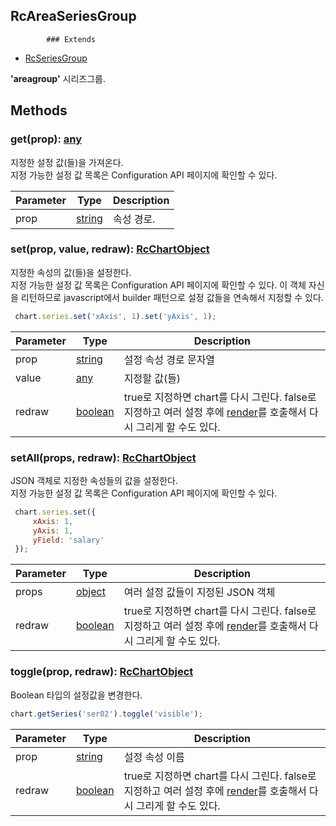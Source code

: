 ## RcAreaSeriesGroup
            ### Extends
- [RcSeriesGroup](../classes/RcSeriesGroup)
            
            
**'areagroup'** 시리즈그룹.

            





## Methods
### get(prop): [any](https://www.typescriptlang.org/docs/handbook/2/everyday-types.html#any)
지정한 설정 값(들)을 가져온다.\
지정 가능한 설정 값 목록은 Configuration API 페이지에 확인할 수 있다.



| Parameter | Type | Description |
| ----------- | ----------- | ----------- |
| prop | [string](https://developer.mozilla.org/en-US/docs/Web/JavaScript/Reference/Global_Objects/String) | 속성 경로. |
### set(prop, value, redraw): [RcChartObject](../classes/RcChartObject)
지정한 속성의 값(들)을 설정한다.\
지정 가능한 설정 값 목록은 Configuration API 페이지에 확인할 수 있다.
이 객체 자신을 리턴하므로 javascript에서 builder 패턴으로 설정 값들을 연속해서 지정할 수 있다.

```js
 chart.series.set('xAxis', 1).set('yAxis', 1);
```



| Parameter | Type | Description |
| ----------- | ----------- | ----------- |
| prop | [string](https://developer.mozilla.org/en-US/docs/Web/JavaScript/Reference/Global_Objects/String) | 설정 속성 경로 문자열 |
| value | [any](https://www.typescriptlang.org/docs/handbook/2/everyday-types.html#any) | 지정할 값(들) |
| redraw | [boolean](https://developer.mozilla.org/en-US/docs/Web/JavaScript/Reference/Global_Objects/Boolean) | true로 지정하면 chart를 다시 그린다.                false로 지정하고 여러 설정 후에 [render](../classes/render)를 호출해서 다시 그리게 할 수도 있다. |
### setAll(props, redraw): [RcChartObject](../classes/RcChartObject)
JSON 객체로 지정한 속성들의 값을 설정한다.\
지정 가능한 설정 값 목록은 Configuration API 페이지에 확인할 수 있다.

```js
 chart.series.set({
     xAxis: 1,
     yAxis: 1,
     yField: 'salary'
 });
```



| Parameter | Type | Description |
| ----------- | ----------- | ----------- |
| props | [object](https://developer.mozilla.org/en-US/docs/Web/JavaScript/Reference/Global_Objects/Object) | 여러 설정 값들이 지정된 JSON 객체 |
| redraw | [boolean](https://developer.mozilla.org/en-US/docs/Web/JavaScript/Reference/Global_Objects/Boolean) | true로 지정하면 chart를 다시 그린다.                false로 지정하고 여러 설정 후에 [render](../classes/render)를 호출해서 다시 그리게 할 수도 있다. |
### toggle(prop, redraw): [RcChartObject](../classes/RcChartObject)
Boolean 타입의 설정값을 변경한다.

```js
chart.getSeries('ser02').toggle('visible');
```



| Parameter | Type | Description |
| ----------- | ----------- | ----------- |
| prop | [string](https://developer.mozilla.org/en-US/docs/Web/JavaScript/Reference/Global_Objects/String) | 설정 속성 이름 |
| redraw | [boolean](https://developer.mozilla.org/en-US/docs/Web/JavaScript/Reference/Global_Objects/Boolean) | true로 지정하면 chart를 다시 그린다.                false로 지정하고 여러 설정 후에 [render](../classes/render)를 호출해서 다시 그리게 할 수도 있다. |